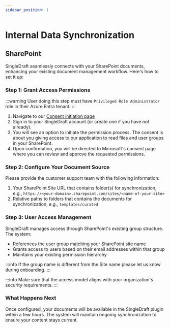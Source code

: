 ```yaml
---
sidebar_position: 1
---
```


# Internal Data Synchronization

## SharePoint

SingleDraft seamlessly connects with your SharePoint documents, enhancing your
existing document management workflow. Here's how to set it up:

### Step 1: Grant Access Permissions

:::warning
User doing this step must have `Privileged Role Administrator` role in
their Azure Entra tenant.
:::

1. Navigate to our [Consent initiation page](https://sp.singledraft.ai)
1. Sign in to your SingleDraft account (or create one if you have not already).
1. You will see an option to initiate the permission process. The consent is about
   you giving access to our application to read files and user groups
   in your SharePoint.
1. Upon confirmation, you will be directed to Microsoft's consent page where you can
   review and approve the requested permissions.

### Step 2: Configure Your Document Source

Please provide the customer support team with the following information:

1. Your SharePoint Site URL that contains folder(s) for synchronization, e.g.,
   `https://<your-domain>.sharepoint.com/sites/<name-of-your-site>`
1. Relative paths to folders that contains the documents for synchronization, e.g.,
   `templates/curated`

### Step 3: User Access Management

SingleDraft manages access through SharePoint's existing group structure. The system:

- References the user group matching your SharePoint site name
- Grants access to users based on their email addresses within that group
- Maintains your existing permission hierarchy

:::info
If the group name is different from the Site name please let us know during onboarding.
:::

:::info
Make sure that the access model aligns with your organization's security requirements.
:::

### What Happens Next

Once configured, your documents will be available in the SingleDraft plugin within
a few hours. The system will maintain ongoing synchronization to ensure your
content stays current.
